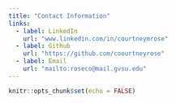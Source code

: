 ```yaml
---
title: "Contact Information"
links:
  - label: LinkedIn
    url: "www.linkedin.com/in/courtneymrose"
  - label: Github
    url: "https://github.com/coourtneyrose"
  - label: Email
    url: "mailto:roseco@mail.gvsu.edu"
---
```


```r
knitr::opts_chunk$set(echo = FALSE)
```



